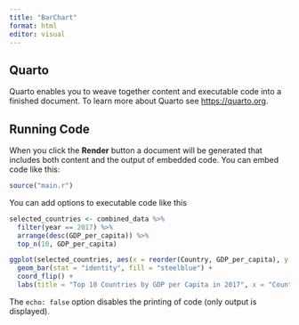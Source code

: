 ```yaml
---
title: "BarChart"
format: html
editor: visual
---
```


## Quarto

Quarto enables you to weave together content and executable code into a finished document. To learn more about Quarto see <https://quarto.org>.

## Running Code

When you click the **Render** button a document will be generated that includes both content and the output of embedded code. You can embed code like this:

```r
source("main.r")
```

You can add options to executable code like this

```r
selected_countries <- combined_data %>%
  filter(year == 2017) %>%
  arrange(desc(GDP_per_capita)) %>%
  top_n(10, GDP_per_capita)

ggplot(selected_countries, aes(x = reorder(Country, GDP_per_capita), y = GDP_per_capita)) +
  geom_bar(stat = "identity", fill = "steelblue") +
  coord_flip() +
  labs(title = "Top 10 Countries by GDP per Capita in 2017", x = "Country", y = "GDP per capita (US$)")
```

The `echo: false` option disables the printing of code (only output is displayed).
